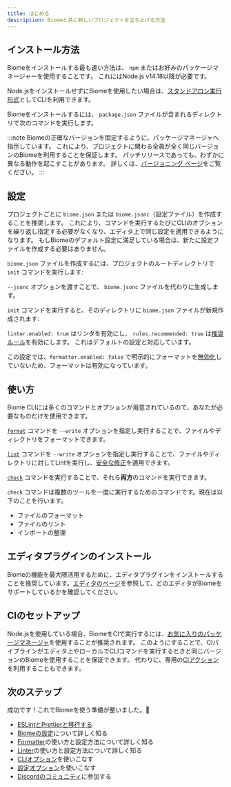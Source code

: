 ```yaml
---
title: はじめる
description: Biomeと共に新しいプロジェクトを立ち上げる方法
---
```



## インストール方法

Biomeをインストールする最も速い方法は、 `npm` またはお好みのパッケージマネージャーを使用することです。
これにはNode.js v14.18以降が必要です。

Node.jsをインストールせずにBiomeを使用したい場合は、[スタンドアロン実行形式](/ja/guides/manual-installation)としてCLIを利用できます。

Biomeをインストールするには、 `package.json` ファイルが含まれるディレクトリで次のコマンドを実行します。

<PackageManagerCommand
  npm="install --save-dev --save-exact @biomejs/biome"
  pnpm="add --save-dev --save-exact @biomejs/biome"
  yarn="add --dev --exact @biomejs/biome"
  bun="add --dev --exact @biomejs/biome"
  deno="add --dev npm:@biomejs/biome"
/>

:::note
Biomeの正確なバージョンを固定するように、パッケージマネージャへ指示しています。
これにより、プロジェクトに関わる全員が全く同じバージョンのBiomeを利用することを保証します。
パッチリリースであっても、わずかに異なる動作を起こすことがあります。
詳しくは、[バージョニング ページ](/ja/internals/versioning/)をご覧ください。
:::

## 設定

プロジェクトごとに `biome.json` または `biome.jsonc`（設定ファイル）を作成することを推奨します。
これにより、コマンドを実行するたびにCLIのオプションを繰り返し指定する必要がなくなり、エディタ上で同じ設定を適用できるようになります。
もしBiomeのデフォルト設定に満足している場合は、新たに設定ファイルを作成する必要はありません。

`biome.json` ファイルを作成するには、プロジェクトのルートディレクトリで `init` コマンドを実行します:

<PackageManagerBiomeCommand command="init"/>

`--jsonc` オプションを渡すことで、 `biome.jsonc` ファイルを代わりに生成します。

`init` コマンドを実行すると、そのディレクトリに `biome.json` ファイルが新規作成されます:

<DefaultConfiguration/>

`linter.enabled: true` はリンタを有効にし、 `rules.recommended: true` は[推奨ルール](/ja/linter/rules/)を有効にします。
これはデフォルトの設定と対応しています。

この設定では、`formatter.enabled: false` で明示的にフォーマットを[無効化](/ja/reference/configuration/#formatterenabled)していないため、フォーマットは有効になっています。

## 使い方

Biome CLIには多くのコマンドとオプションが用意されているので、あなたが必要なものだけを使用できます。

[`format`](/ja/reference/cli#biome-format) コマンドを `--write` オプションを指定し実行することで、ファイルやディレクトリをフォーマットできます。

<PackageManagerBiomeCommand command="format --write <files>"/>

[`lint`](/ja/reference/cli#biome-lint) コマンドを `--write` オプションを指定し実行することで、ファイルやディレクトリに対してLintを実行し、[安全な修正](/ja/linter#安全な修正safe-fixes)を適用できます。

<PackageManagerBiomeCommand command="lint --write <files>"/>

[`check`](/ja/reference/cli#biome-check) コマンドを実行することで、それら**両方**のコマンドを実行できます。

<PackageManagerBiomeCommand command="check --write <files>"/>

`check` コマンドは複数のツールを一度に実行するためのコマンドです。現在は以下のことを行います。

- ファイルのフォーマット
- ファイルのリント
- インポートの整理

## エディタプラグインのインストール

Biomeの機能を最大限活用するために、エディタプラグインをインストールすることを推奨しています。[エディタのページ](/ja/guides/integrate-in-editor)を参照して、どのエディタがBiomeをサポートしているかを確認してください。

## CIのセットアップ

Node.jsを使用している場合、BiomeをCIで実行するには、[お気に入りのパッケージマネージャ](/ja/guides/getting-started#インストール方法)を使用することが推奨されます。
このようにすることで、CIパイプラインがエディタ上やローカルでCLIコマンドを実行するときと同じバージョンのBiomeを使用することを保証できます。
代わりに、専用の[CIアクション](/recipes/continuous-integration)を利用することもできます。

## 次のステップ

成功です！これでBiomeを使う準備が整いました。🥳

- [ESLintとPrettierと移行する](/guides/migrate-eslint-prettier)
- [Biomeの設定](/guides/configure-biome)について詳しく知る
- [Formatter](/ja/formatter)の使い方と設定方法について詳しく知る
- [Linter](/ja/linter)の使い方と設定方法について詳しく知る
- [CLIオプション](/ja/reference/cli)を使いこなす
- [設定オプション](/ja/reference/configuration)を使いこなす
- [Discordのコミュニティ](https://biomejs.dev/chat)に参加する
